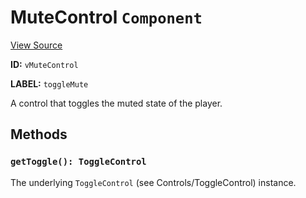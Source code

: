 
<Meta title="Packages/Player/Plugins/Controls/Control/MuteControl" />

# MuteControl `Component`

[View Source](https://github.com/vime-js/vime/blob/master/packages/vime-player/src/plugins/controls/control/MuteControl.svelte)

**ID:** `vMuteControl`

**LABEL:** `toggleMute`

A control that toggles the muted state of the player.

## Methods

### `getToggle(): ToggleControl`

The underlying `ToggleControl` (see <LinkTo kind="packages-player-plugins-controls-control-togglecontrol--page">Controls/ToggleControl</LinkTo>) instance.
